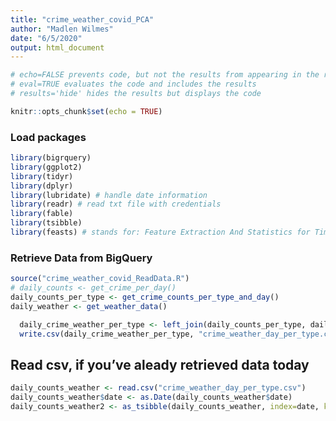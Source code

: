 ```yaml
---
title: "crime_weather_covid_PCA"
author: "Madlen Wilmes"
date: "6/5/2020"
output: html_document
---
```


```r
# echo=FALSE prevents code, but not the results from appearing in the rendered file
# eval=TRUE evaluates the code and includes the results
# results='hide' hides the results but displays the code
```

```r
knitr::opts_chunk$set(echo = TRUE)
```

### Load packages

```r
library(bigrquery)
library(ggplot2)
library(tidyr)
library(dplyr)
library(lubridate) # handle date information
library(readr) # read txt file with credentials
library(fable)
library(tsibble)
library(feasts) # stands for: Feature Extraction And Statistics for Time Series
```


### Retrieve Data from BigQuery
```r
source("crime_weather_covid_ReadData.R")
# daily_counts <- get_crime_per_day()
daily_counts_per_type <- get_crime_counts_per_type_and_day()
daily_weather <- get_weather_data()
```

```r
  daily_crime_weather_per_type <- left_join(daily_counts_per_type, daily_weather, by = "date")
  write.csv(daily_crime_weather_per_type, "crime_weather_day_per_type.csv", row.names = FALSE)
```

## Read csv, if you've aleady retrieved data today
```r
daily_counts_weather <- read.csv("crime_weather_day_per_type.csv")
daily_counts_weather$date <- as.Date(daily_counts_weather$date)
daily_counts_weather2 <- as_tsibble(daily_counts_weather, index=date, key=iucr) %>% arrange(date)
```




